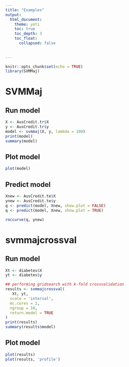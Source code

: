 ```yaml
---
title: "Examples"
output:
  html_document: 
    theme: yeti
    toc: true
    toc_depth: 3
    toc_float: 
      collapsed: false
    
    
---
```


```r
knitr::opts_chunk$set(echo = TRUE)
library(SVMMaj)
```

# SVMMaj

## Run model

```r
X <- AusCredit.tr$X
y <- AusCredit.tr$y
model <- svmmaj(X, y, lambda = 100)
print(model)
summary(model)
```

## Plot model
```r
plot(model)
```

## Predict model

```r
Xnew <- AusCredit.te$X
ynew <- AusCredit.te$y
q <- predict(model, Xnew, show.plot = FALSE)
q <- predict(model, Xnew, show.plot = TRUE)
```

```r
roccurve(q, ynew)
```

# svmmajcrossval 

## Run model
```r
Xt <- diabetes$X
yt <- diabetes$y

## performing gridsearch with k-fold crossvalidation
results <- svmmajcrossval(
   Xt, yt, 
  scale = 'interval',
  mc.cores = 2,
  ngroup = 10,
  return.model = TRUE
)
print(results)
summary(results$model)
```

## Plot model

```r
plot(results)
plot(results, 'profile')
```

